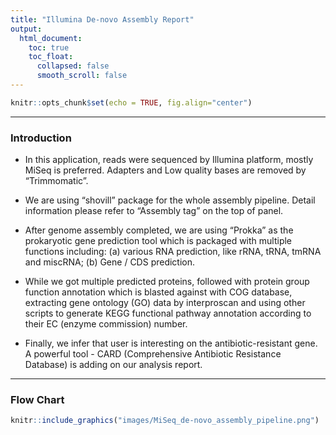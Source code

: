 ```yaml
---
title: "Illumina De-novo Assembly Report"
output: 
  html_document:
    toc: true
    toc_float:
      collapsed: false
      smooth_scroll: false
---
```


```r
knitr::opts_chunk$set(echo = TRUE, fig.align="center")
```

***

### Introduction

- In this application, reads were sequenced by Illumina platform, mostly MiSeq is preferred. Adapters and Low quality bases are removed by "Trimmomatic".

- We are using "shovill" package for the whole assembly pipeline. Detail information please refer to "Assembly tag" on the top of panel.

- After genome assembly completed, we are using "Prokka" as the prokaryotic gene prediction tool which is packaged with multiple functions including: (a) various RNA prediction, like rRNA, tRNA, tmRNA and miscRNA; (b) Gene / CDS prediction.

- While we got multiple predicted proteins, followed with protein group function annotation which is blasted against with COG database, extracting gene ontology (GO) data by interproscan and using other scripts to generate KEGG functional pathway annotation according to their EC (enzyme commission) number.

- Finally, we infer that user is interesting on the antibiotic-resistant gene. A powerful tool - CARD (Comprehensive Antibiotic Resistance Database) is adding on our analysis report.

***

### Flow Chart

```r
knitr::include_graphics("images/MiSeq_de-novo_assembly_pipeline.png")
```
